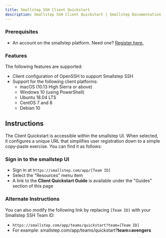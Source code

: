 ```yaml
---
title: Smallstep SSH Client Quickstart
description: Smallstep SSH Client Quickstart | Smallstep Documentation
---
```


### Prerequisites

* An account on the smallstep platform. Need one? [Register here.](https://smallstep.com/signup?product=ssh)

### Features

The following features are supported:

* Client configuration of OpenSSH to support Smallstep SSH
* Support for the following client platforms:
  * macOS (10.13 High Sierra or above)
  * Windows 10 (using PowerShell)
  * Ubuntu 18.04 LTS
  * CentOS 7 and 8
  * Debian 10

## Instructions

The Client Quickstart is accessible within the smallstep UI. When selected, it configures a unique URL that simplifies user registration down to a simple copy-paste exercise. You can find it as follows:

### Sign in to the smallstep UI

* Sign in at `https://smallstep.com/app/[Team ID]`
* Select the "Resources" menu item
* A link to the **Client Quickstart Guide** is available under the "Guides" section of this page

### Alternate Instructions

You can also modify the following link by replacing `[Team ID]` with your Smallstep SSH Team ID:

* `https://smallstep.com/app/teams/quickstart?team=[Team ID]`
* For example: smallstep.com/app/teams/quickstart?**team=avengers**

